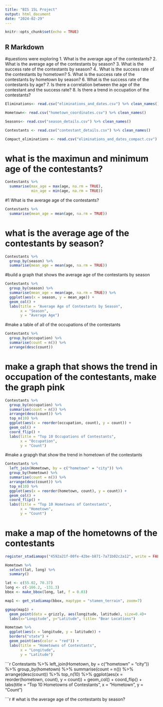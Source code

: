 ---
title: "BIS 15L Project"
output: html_document
date: "2024-02-29"
---

```{r setup, include=FALSE}
knitr::opts_chunk$set(echo = TRUE)
```

## R Markdown

#questions were exploring 
1. What is the average age of the contestants?
2. What is the average age of the contestants by season?
3. What is the success rate of the contestants by season?
4.. What is the success rate of the contestants by hometown?
5. What is the success rate of the contestants by hometown by season?
6. What is the success rate of the contestants by age?
7. Is there a correlation between the age of the contestant and the success rate?
8. Is there a trend in occupation of the contestants?
```{r}
Eliminations<- read.csv("eliminations_and_dates.csv") %>% clean_names()
```


```{r}
Hometown<- read.csv("hometown_coordinates.csv") %>% clean_names()

```

```{r}
Seasons<- read.csv("season_details.csv") %>% clean_names()
```


```{r}
Contestants <- read.csv("contestant_details.csv") %>% clean_names()
```

```{r}
Compact_eliminations <- read.csv("eliminations_and_dates_compact.csv") %>% clean_names()
```


# what is the maximun and minimum age of the contestants?
```{r}
Contestants %>%
  summarise(max_age = max(age, na.rm = TRUE),
            min_age = min(age, na.rm = TRUE))
```


#1 What is the average age of the contestants?
```{r}
Contestants %>%
  summarise(mean_age = mean(age, na.rm = TRUE))
```
# what is the average age of the contestants by season?
```{r}
Contestants %>%
  group_by(season) %>%
  summarise(mean_age = mean(age, na.rm = TRUE))
```



#build a graph that shows the average age of the contestants by season
```{r}
Contestants %>%
  group_by(season) %>%
  summarise(mean_age = mean(age, na.rm = TRUE)) %>%
  ggplot(aes(x = season, y = mean_age)) +
  geom_col() +
  labs(title = "Average Age of Contestants by Season",
       x = "Season",
       y = "Average Age")
```


#make a table of all of the occupations of the contestants
```{r}
Contestants %>%
  group_by(occupation) %>%
  summarise(count = n()) %>%
  arrange(desc(count))
```

# make a graph that shows the trend in occupation of the contestants, make the graph pink

```{r}
Contestants %>%
  group_by(occupation) %>%
  summarise(count = n()) %>%
  arrange(desc(count)) %>%
  top_n(10) %>%
  ggplot(aes(x = reorder(occupation, count), y = count)) +
  geom_col() +
  coord_flip() +
  labs(title = "Top 10 Occupations of Contestants",
       x = "Occupation",
       y = "Count")
```

#make a grapgh that show the trend in hometown of the contestants
```{r}
Contestants %>%
  left_join(Hometown, by = c("hometown" = "city")) %>%
  group_by(hometown) %>%
  summarise(count = n()) %>%
  arrange(desc(count)) %>%
  top_n(10) %>%
  ggplot(aes(x = reorder(hometown, count), y = count)) +
  geom_col() +
  coord_flip() +
  labs(title = "Top 10 Hometowns of Contestants",
       x = "Hometown",
       y = "Count")

```
# make a map of the hometowns of the contestants

```{r}
register_stadiamaps("4592a21f-00fe-42be-b871-7a71b02c2a12", write = FALSE)
```

```{r}
Hometown %>% 
  select(lat, long) %>% 
  summary()
```

```{r}
lat <- c(55.02, 70.37)
long <- c(-166.2, -131.3)
bbox <- make_bbox(long, lat, f = 0.03)
```

```{r}
map1 <- get_stadiamap(bbox, maptype = "stamen_terrain", zoom=7)
```

```{r}
ggmap(map1) +
  geom_point(data = grizzly, aes(longitude, latitude), size=0.4)+
  labs(x="Longitude", y="Latitude", title= "Bear Locations")
```

```{r}
Hometown %>%
  ggplot(aes(x = longitude, y = latitude)) +
  borders("state") +
  geom_point(aes(color = "red")) +
  labs(title = "Hometowns of Contestants",
       x = "Longitude",
       y = "Latitude")

```


```{r}
Contestants %>%
  left_join(Hometown, by = c("hometown" = "city")) %>%
  group_by(hometown) %>%
  summarise(count = n()) %>%
  arrange(desc(count)) %>%
  top_n(10) %>%
  ggplot(aes(x = reorder(hometown, count), y = count)) +
  geom_col() +
  coord_flip() +
  labs(title = "Top 10 Hometowns of Contestants",
       x = "Hometown",
       y = "Count")

```{r}
# what is the average age of the contestants by season?


